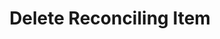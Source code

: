 ---
title: "Delete Reconciling Item"
openapi: "/openapi/openapi.yaml DELETE /reconcilingitems/{companyId}/{customId}"
---